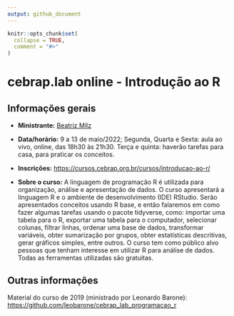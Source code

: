 ```yaml
---
output: github_document
---
```


<!-- README.md is generated from README.Rmd. Please edit that file -->

```r
knitr::opts_chunk$set(
  collapse = TRUE,
  comment = "#>"
)
```

# cebrap.lab online -  Introdução ao R

## Informações gerais

- **Ministrante:** [Beatriz Milz](https://beatrizmilz.com/about/)

- **Data/horário:** 9 a 13 de maio/2022;  Segunda, Quarta e Sexta: aula ao vivo, online, das 18h30 às 21h30. Terça e quinta: haverão tarefas para casa, para praticar os conceitos.

- **Inscrições:** <https://cursos.cebrap.org.br/cursos/introducao-ao-r/>

- **Sobre o curso:** A linguagem de programação R é utilizada para organização, análise e apresentação de dados.  O curso apresentará a linguagem R e o ambiente de desenvolvimento (IDE) RStudio. Serão apresentados conceitos usando R base, e então falaremos em como fazer algumas tarefas usando o pacote tidyverse, como: importar uma tabela para o R, exportar uma tabela para o computador, selecionar colunas, filtrar linhas, ordenar uma base de dados, transformar variáveis, obter sumarização por grupos, obter estatísticas descritivas, gerar gráficos simples, entre outros. O curso tem como público alvo pessoas que tenham interesse em utilizar R para análise de dados. Todas as ferramentas utilizadas são gratuitas.

<!-- badges: start -->
<!-- badges: end -->

## Outras informações

Material do curso de 2019 (ministrado por Leonardo Barone): <https://github.com/leobarone/cebrap_lab_programacao_r>
